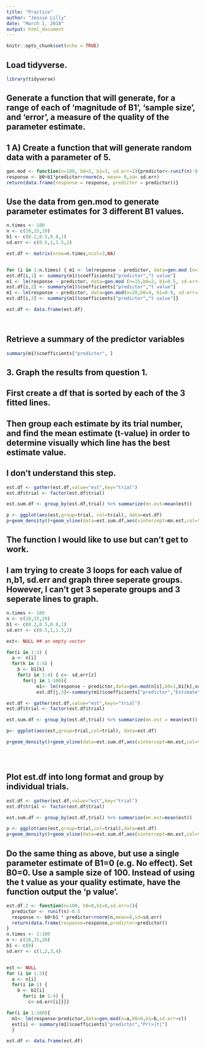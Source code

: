 ```yaml
---
title: "Practice"
author: "Jessie Lilly"
date: "March 1, 2018"
output: html_document
---
```


```r
knitr::opts_chunk$set(echo = TRUE)
```
## Load tidyverse. 

```r
library(tidyverse)
```



## Generate a function that will generate, for a range of each of 'magnitude of B1', 'sample size', and 'error', a measure of the quality of the parameter estimate. 

## 1 A) Create a function that will generate random data with a parameter of 5.
```r
gen.mod <- function(n=100, b0=2, b1=3, sd.err=1){predictor<-runif(n)-0.5
response <- b0+b1*predictor+rnorm(n, mean= 0,sd= sd.err)
return(data.frame(response = response, predictor = predictor))}
```

## Use the data from gen.mod to generate parameter estimates for 3 different B1 values.

```r
n.times <- 100
n <- c(10,15,20)
b1 <- c(0.2,0.5,0.8,1)
sd.err <- c(0.5,1,1.5,2)

est.df <- matrix(nrow=n.times,ncol=3,NA)


for (i in 1:n.times) { m1 <- lm(response ~ predictor, data=gen.mod (n=10, b0=2, b1= 0.2, sd.err= 1))
est.df[i,1] <- summary(m1)$coefficients["predictor","t value"]
m1 <- lm(response ~ predictor, data=gen.mod (n=15,b0=2, b1=0.5, sd.err=1))
est.df[i,2] <- summary(m1)$coefficients["predictor","t value"]
m1 <- lm(response ~ predictor, data=gen.mod(n=20,b0=4, b1=0.8, sd.err=1.5))
est.df[i,3] <- summary(m1)$coefficients["predictor","t value"]}

est.df <- data.frame(est.df)




```


## Retrieve a summary of the predictor variables 

```r
summary(m1)$coefficients["predictor", ]
```

## 3.  Graph the results from question 1. 
## First create a df that is sorted by each of the 3  fitted lines. 
## Then group each estimate by its trial number, and find the mean estimate (t-value) in order to determine visually which line has the best estimate value. 
## I don't understand this step. 

```r
est.df <- gather(est.df,value="est",key="trial")
est.df$trial <- factor(est.df$trial)

est.sum.df <- group_by(est.df,trial) %>% summarize(mn.est=mean(est))

p <- ggplot(aes(est,group=trial, col=trial), data=est.df)
p+geom_density()+geom_vline(data=est.sum.df,aes(xintercept=mn.est,col=trial))
```


## The function I would like to use but can't get to work. 
## I am trying to create 3 loops for each value of n,b1, sd.err and graph three seperate groups. However, I can't get 3 seperate groups and 3 seperate lines to graph. 

```r
n.times <- 100
n <- c(10,15,20)
b1 <- c(0.2,0.5,0.8,1)
sd.err <- c(0.5,1,1.5,2)

est<- NULL ## an empty vector

for(i in 1:3) {
  a <- n[i]
  for(k in 1:4) {
    b <- b1[k]
    for(z in 1:4) { c<- sd.err[z]
      for(j in 1:100){
           m1<- lm(response ~ predictor,data=gen.mod(n[i],b0=1,b1[k],sd.err[z]))
           est.df[j,3]<-summary(m1)$coefficients["predictor","Estimate"]}}}}

est.df <- gather(est.df,value="est",keys="trial")
est.df$trial <- factor(est.df$trial)

est.sum.df <- group_by(est.df,trial) %>% summarize(mn.est = mean(est))

p<- ggplot(aes(est,group=trial,col=trial), data=est.df)

p+geom_density()+geom_vline(data=est.sum.df,aes(xintercept=mn.est,col=trial))





```

## Plot est.df into long format and group by individual trials. 

```r
est.df <- gather(est.df,value="est",key="trial")
est.df$trial <- factor(est.df$trial)

est.sum.df <- group_by(est.df,trial) %>% summarize(mn.est=mean(est))

p <- ggplot(aes(est,group=trial,col=trial),data=est.df)
p+geom_density()+geom_vline(data=est.sum.df,aes(xintercept=mn.est,col=trial))
```

## Do the same thing as above, but use a single parameter estimate of B1=0 (e.g. No effect). Set B0=0. Use a sample size of 100. Instead of using the t value as your quality estimate, have the function output the 'p value'. 


```r
est.df.2 <- function(n=100, b0=0,b1=0,sd.err=1){
  predictor <- runif(n)-0.5
  response <- b0+b1 * predictor+rnorm(n,mean=0,sd=sd.err)
  return(data.frame(response=response,predictor=predictor))
}
n.times <- 1:100
n <- c(10,15,20)
b1 <- c(0)
sd.err <- c(1,2,3,4)


est <- NULL
for (i in 1:3){
  a <- n[i]
  for(i in 1) {
    b <- b1[i]
      for(i in 1:4) {
        c<-sd.err[i]}}}

for(i in 1:100){
  m1<- lm(response~predictor,data=gen.mod(n=a,b0=0,b1=b,sd.err=c))
  est[i] <- summary(m1)$coefficients["predictor","Pr(>|t|"]
  }

est.df <- data.frame(est.df)

```

```r
```

